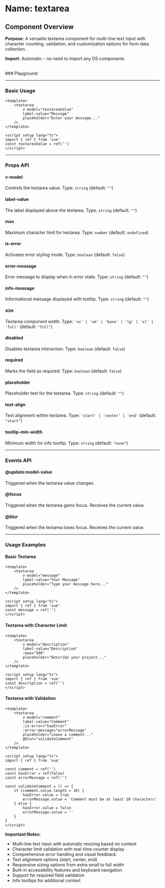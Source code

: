 
<Meta of={Textarea} />

# Name: textarea
## Component Overview

**Purpose**: A versatile textarea component for multi-line text input with character counting, validation, and customization options for form data collection.

**Import**: Automatic - no need to import any DS components

<br />
### Playground

<Canvas of={Textarea.Primary} />
<Controls />

---

### Basic Usage

```vue
<template>
    <textarea 
        v-model="textareaValue"
        label-value="Message"
        placeholder="Enter your message..."
    />
</template>

<script setup lang="ts">
import { ref } from 'vue'
const textareaValue = ref('')
</script>
```

<Canvas sourceState="none" of={Textarea.Primary} />

---

### Props API

#### v-model
Controls the textarea value. Type: `string` (default: `""`)

#### label-value
The label displayed above the textarea. Type: `string` (default: `""`)

#### max
Maximum character limit for textarea. Type: `number` (default: `undefined`)

<Canvas sourceState="none" of={Textarea.MaxCharacters} />

#### is-error
Activates error styling mode. Type: `boolean` (default: `false`)

<Canvas sourceState="none" of={Textarea.Error} />

#### error-message
Error message to display when in error state. Type: `string` (default: `""`)

#### info-message
Informational message displayed with tooltip. Type: `string` (default: `""`)

<Canvas sourceState="none" of={Textarea.InfoMessage} />

#### size
Textarea component width. Type: `'xs' | 'sm' | 'base' | 'lg' | 'xl' | 'full'` (default: `"full"`)

<Canvas sourceState="none" of={Textarea.DifferentSizes} />

#### disabled
Disables textarea interaction. Type: `boolean` (default: `false`)

<Canvas sourceState="none" of={Textarea.Disabled} />

#### required
Marks the field as required. Type: `boolean` (default: `false`)

<Canvas sourceState="none" of={Textarea.Required} />

#### placeholder
Placeholder text for the textarea. Type: `string` (default: `""`)

#### text-align
Text alignment within textarea. Type: `'start' | 'center' | 'end'` (default: `"start"`)

<Canvas sourceState="none" of={Textarea.TextAlignment} />

#### tooltip-min-width
Minimum width for info tooltip. Type: `string` (default: `"none"`)

---

### Events API

#### @update:model-value
Triggered when the textarea value changes.

#### @focus
Triggered when the textarea gains focus. Receives the current value.

#### @blur
Triggered when the textarea loses focus. Receives the current value.

---

### Usage Examples

#### Basic Textarea
```vue
<template>
    <textarea 
        v-model="message"
        label-value="Your Message"
        placeholder="Type your message here..."
    />
</template>

<script setup lang="ts">
import { ref } from 'vue'
const message = ref('')
</script>
```

#### Textarea with Character Limit
```vue
<template>
    <textarea 
        v-model="description"
        label-value="Description"
        :max="500"
        placeholder="Describe your project..."
    />
</template>

<script setup lang="ts">
import { ref } from 'vue'
const description = ref('')
</script>
```

#### Textarea with Validation
```vue
<template>
    <textarea 
        v-model="comment"
        label-value="Comment"
        :is-error="hasError"
        :error-message="errorMessage"
        placeholder="Leave a comment..."
        @blur="validateComment"
    />
</template>

<script setup lang="ts">
import { ref } from 'vue'

const comment = ref('')
const hasError = ref(false)
const errorMessage = ref('')

const validateComment = () => {
    if (comment.value.length < 10) {
        hasError.value = true
        errorMessage.value = 'Comment must be at least 10 characters'
    } else {
        hasError.value = false
        errorMessage.value = ''
    }
}
</script>
```

**Important Notes:**
- Multi-line text input with automatic resizing based on content
- Character limit validation with real-time counter display
- Comprehensive error handling and visual feedback
- Text alignment options (start, center, end)
- Responsive sizing options from extra small to full width
- Built-in accessibility features and keyboard navigation
- Support for required field validation
- Info tooltips for additional context